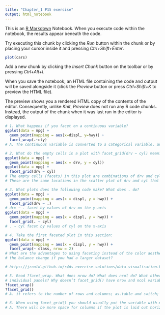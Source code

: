 ```yaml
---
title: "Chapter_1 P15 exercise"
output: html_notebook
---
```


This is an [R Markdown](http://rmarkdown.rstudio.com) Notebook. When you execute code within the notebook, the results appear beneath the code. 

Try executing this chunk by clicking the *Run* button within the chunk or by placing your cursor inside it and pressing *Ctrl+Shift+Enter*. 

```r
plot(cars)
```

Add a new chunk by clicking the *Insert Chunk* button on the toolbar or by pressing *Ctrl+Alt+I*.

When you save the notebook, an HTML file containing the code and output will be saved alongside it (click the *Preview* button or press *Ctrl+Shift+K* to preview the HTML file).

The preview shows you a rendered HTML copy of the contents of the editor. Consequently, unlike *Knit*, *Preview* does not run any R code chunks. Instead, the output of the chunk when it was last run in the editor is displayed.

```r
# 1. What happens if you facet on a continuous variable?
ggplot(data = mpg) +
  geom_point(mapping = aes(x=displ, y=hwy)) +
  facet_wrap(.~cty)
# A. The continuous variable is converted to a categorical variable, and the plot contains a facet for each distinct value.
```

```r
# 2. What do the empty cells in a plot with facet_grid(drv ~ cyl) mean? How do they relate to this plot?
ggplot(data = mpg) +
  geom_point(mapping = aes(x = drv, y = cyl))
ggplot(data = mpg) +
  facet_grid(drv ~ cyl)
# The empty cells (facets) in this plot are combinations of drv and cyl that have no observations.
# These are the same locations in the scatter plot of drv and cyl that have no points.
```

```r
# 3. What plots does the following code make? What does . do?
ggplot(data = mpg) +
  geom_point(mapping = aes(x = displ, y = hwy)) +
  facet_grid(drv ~ .)
# drv ~ . facet by values of drv on the y-axis
ggplot(data = mpg) +
  geom_point(mapping = aes(x = displ, y = hwy)) +
  facet_grid(. ~ cyl)
# . ~ cyl facet by values of cyl on the x-axis
```

```r
# 4. Take the first faceted plot in this section:
ggplot(data = mpg) +
  geom_point(mapping = aes(x = displ, y = hwy)) +
  facet_wrap(~ class, nrow = 2)
# What are the advantages to using faceting instead of the color aesthetic? What are the disadvantages? How might
# the balance change if you had a larger dataset?

# https://jrnold.github.io/r4ds-exercise-solutions/data-visualisation.html
```

```r
# 5. Read ?facet_wrap. What does nrow do? What does ncol do? What other options control the layout of the 
# individual panels? Why doesn’t facet_grid() have nrow and ncol variables?
?facet_wrap()
?facet_grid()
# A. it refers to the number of rows and columns; as.table and switch; facet_grid() forms a matrix of panels defined by row and column faceting variables
```

```r
# 6. When using facet_grid() you should usually put the variable with more unique levels in the columns. Why?
# A. There will be more space for columns if the plot is laid out horizontally

```


















